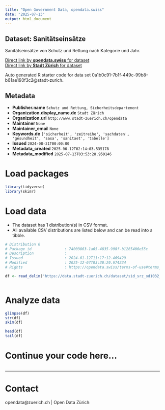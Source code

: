 ```yaml
---
title: "Open Government Data, opendata.swiss"
date: "2025-07-13"
output: html_document
---
```


## Dataset: Sanitätseinsätze

Sanitätseinsätze von Schutz und Rettung nach Kategorie und Jahr.

[Direct link by **opendata.swiss** for dataset](https://opendata.swiss/de/dataset/sanitatseinsatze)<br>
[Direct link by **Stadt Zürich** for dataset](https://data.stadt-zuerich.ch/dataset/sid_srz_od1032_sanitaetseinsaetze_jahr_kategorie)

Auto generated R starter code for data set 0a1b0c91-7b1f-449c-99b8-b61ae190f3c2@stadt-zurich.

## Metadata

- **Publisher.name** `Schutz und Rettung, Sicherheitsdepartement`
- **Organization.display_name.de** `Stadt Zürich`
- **Organization.url** `http://www.stadt-zuerich.ch/opendata`
- **Maintainer** `None`
- **Maintainer_email** `None`
- **Keywords.de** `['sicherheit', 'zeitreihe', 'sachdaten', 'gesundheit', 'sasa', 'sanitaet', 'tabelle']`
- **Issued** `2024-08-31T00:00:00`
- **Metadata_created** `2025-06-12T02:14:03.535178`
- **Metadata_modified** `2025-07-13T03:53:28.959146`


# Load packages

```r

library(tidyverse)
library(skimr)

```

# Load data

-   The dataset has 1 distribution(s) in CSV format.
-   All available CSV distributions are listed below and can be read into a tibble.

```r

# Distribution 0
# Package_id               : 74003863-1a65-4835-908f-b1265406e55c
# Description              : 
# Issued                   : 2024-01-12T11:17:12.469429
# Modified                 : 2025-12-07T03:30:20.674234
# Rights                   : https://opendata.swiss/terms-of-use#terms_open

df <- read_delim('https://data.stadt-zuerich.ch/dataset/sid_srz_od1032_sanitaetseinsaetze_jahr_kategorie/download/GES103OD1032.csv')



```

# Analyze data

```r

glimpse(df)
str(df)
skim(df)

head(df)
tail(df)

```

# Continue your code here...

```r

```

------------------------------------------------------------------------

# Contact

opendata@zuerich.ch | Open Data Zürich
